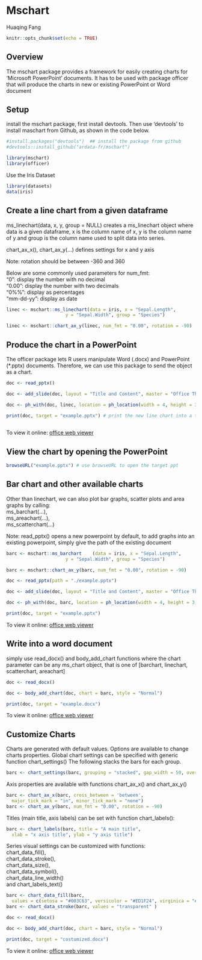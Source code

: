 # Mschart

Huaqing Fang

```r
knitr::opts_chunk$set(echo = TRUE)
```

## Overview

The mschart package provides a framework for easily creating charts for ‘Microsoft PowerPoint’ documents. It has to be used with package officer that will produce the charts in new or existing PowerPoint or Word document

## Setup
install the mschart package, first install devtools. Then use ‘devtools’ to install maschart from Github, as shown in the code below.

```r
#install.packages("devtools")  ## install the package from github
#devtools::install_github("ardata-fr/mschart")
```



```r
library(mschart)
library(officer)
```

Use the Iris Dataset

```r
library(datasets)
data(iris)
```

## Create a line chart from a given dataframe

ms_linechart(data, x, y, group = NULL) creates a ms_linechart object where data is a given dataframe, x is the column name of x, y is the column name of y and group is the column name used to split data into series.

chart_ax_x(), chart_ax_y(...) defines settings for x and y axis

Note: rotation should be between -360 and 360 

Below are some commonly used parameters for num_fmt: \
"0": display the number with no decimal \
"0.00": display the number with two decimals \
"0\%\%": display as percentages\
"mm-dd-yy": display as date\

```r

linec <- mschart::ms_linechart(data = iris, x = "Sepal.Length",
                      y = "Sepal.Width", group = "Species")

linec <- mschart::chart_ax_y(linec, num_fmt = "0.00", rotation = -90)

```


## Produce the chart in a PowerPoint
The officer package lets R users manipulate Word (.docx) and PowerPoint (*.pptx) documents. Therefore, we can use this package to send the object as a chart.


```r
doc <- read_pptx() 

doc <- add_slide(doc, layout = "Title and Content", master = "Office Theme")

doc <- ph_with(doc, linec, location = ph_location(width = 4, height = 3, label = "hello"))

print(doc, target = "example.pptx") # print the new line chart into a target power point
                                    

```
To view it online: <a target="_blank" href="https://drive.google.com/file/d/1TpRVrJi7Q56OD9-oU4aBPY8q6oc6qc73/view?usp=sharing">office web viewer</a>

## View the chart by opening the PowerPoint

```r
browseURL("example.pptx") # use browseURL to open the target ppt
```

## Bar chart and other available charts
Other than linechart, we can also plot bar graphs, scatter plots and area graphs by calling:\
ms_barchart(...),\
ms_areachart(...),\
ms_scatterchart(...)


Note: read_pptx() opens a new powerpoint by default, to add graphs into an existing powerpoint, simply give the path of the existing document


```r
barc <- mschart::ms_barchart	(data = iris, x = "Sepal.Length",
                      y = "Sepal.Width", group = "Species")

barc <- mschart::chart_ax_y(barc, num_fmt = "0.00", rotation = -90)

doc <- read_pptx(path = "./example.pptx") 

doc <- add_slide(doc, layout = "Title and Content", master = "Office Theme")

doc <- ph_with(doc, barc, location = ph_location(width = 4, height = 3, label = "hello"))

print(doc, target = "example.pptx")
```
To view it online: <a target="_blank" href="https://drive.google.com/file/d/1PZlhMvCtTKLgTn0upSfhNm8_UTAmc0jP/view?usp=sharing">office web viewer</a>

## Write into a word document
simply use read_docx() and body_add_chart functions where the chart parameter can be any ms_chart object, that is one of [barchart, linechart, scatterchart, areachart]

```R
doc <- read_docx() 

doc <- body_add_chart(doc, chart = barc, style = "Normal")

print(doc, target = "example.docx")
```
To view it online: <a target="_blank" href="https://drive.google.com/file/d/1xxjUDtMafONITrFQ_NYZwqNZ4VjCNphj/view?usp=sharing">office web viewer</a>

## Customize Charts

Charts are generated with default values. Options are available to change charts properties.
Global chart settings can be specified with generic function chart_settings()
The following stacks the bars for each group.
```r
barc <- chart_settings(barc, grouping = "stacked", gap_width = 50, overlap = 100 )
```


Axis properties are available with functions chart_ax_x() and chart_ax_y()

```r
barc <- chart_ax_x(barc, cross_between = 'between', 
  major_tick_mark = "in", minor_tick_mark = "none")
barc <- chart_ax_y(barc, num_fmt = "0.00", rotation = -90)
```

Titles (main title, axis labels) can be set with function chart_labels():

```r
barc <- chart_labels(barc, title = "A main title", 
  xlab = "x axis title", ylab = "y axis title")
```


Series visual settings can be customized with functions:\
chart_data_fill(),\
chart_data_stroke(),\
chart_data_size(),\
chart_data_symbol(),\
chart_data_line_width() \
and chart_labels_text()
```r
barc <- chart_data_fill(barc,
  values = c(setosa = "#003C63", versicolor = "#ED1F24", virginica = "#F2AA00") )
barc <- chart_data_stroke(barc, values = "transparent" )
```

```r
doc <- read_docx() 

doc <- body_add_chart(doc, chart = barc, style = "Normal")

print(doc, target = "costumized.docx")
```
To view it online: <a target="_blank" href="https://drive.google.com/file/d/13W4jhh8ILay6kU2omQyyYyJLWixe4NtY/view?usp=sharing">office web viewer</a>

